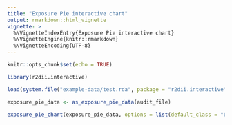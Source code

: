 ```yaml
---
title: "Exposure Pie interactive chart"
output: rmarkdown::html_vignette
vignette: >
  %\VignetteIndexEntry{Exposure Pie interactive chart}
  %\VignetteEngine{knitr::rmarkdown}
  %\VignetteEncoding{UTF-8}
---
```


```r
knitr::opts_chunk$set(echo = TRUE)
```

```r
library(r2dii.interactive)

load(system.file("example-data/test.rda", package = "r2dii.interactive"))

exposure_pie_data <- as_exposure_pie_data(audit_file)

exposure_pie_chart(exposure_pie_data, options = list(default_class = "Listed Equity"))
```

